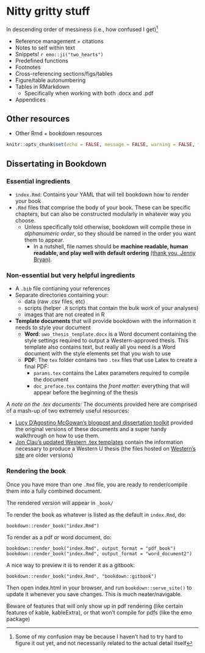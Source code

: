 # Nitty gritty stuff


In descending order of messiness (i.e., how confused I get)[^2]

[^2]: Some of my confusion may be because I haven't had to try hard to figure it out yet, and not necessarily related to the actual detail itself

- Reference management + citations
- Notes to self within text
- Snippets! `r emo::ji("two_hearts")`
- Predefined functions
- Footnotes
- Cross-referencing sections/figs/tables
- Figure/table autonumbering
- Tables in RMarkdown
  - Specifically when working with both .docx and .pdf
- Appendices



## Other resources
- Other Rmd + bookdown resources

```r
knitr::opts_chunk$set(echo = FALSE, message = FALSE, warning = FALSE, fig.width = 6)
```

## Dissertating in Bookdown
### Essential ingredients
- `index.Rmd`: Contains your YAML that will tell bookdown how to render your book
- `.Rmd` files that comprise the body of your book. These can be specific chapters, but can also be constructed modularly in whatever way you choose. 
  - Unless specifically told otherwise, bookdown will compile these in *alphanumeric order*, so they should be named in the order you want them to appear. 
    - In a nutshell, file names should be **machine readable, human readable, and play well with default ordering** [(thank you, Jenny Bryan)](https://speakerdeck.com/jennybc/how-to-name-files).

  
### Non-essential but very helpful ingredients

- A `.bib` file contianing your references
- Separate directories containing your:
  - data (raw .csv files, etc)
  - scripts (helper `.R` scripts that contain the bulk work of your analyses)
  - images that are not created in R
- **Template documents** that will provide bookdown with the information it needs to style your document
  - **Word**: `uwo_thesis_template.docx` is a Word document containing the style settings required to output a Western-approved thesis. This template also contains text, but really all you need is a Word document with the style elements set that you wish to use
  - **PDF**: The `tex` folder contains two `.tex` files that use Latex to create a final PDF:
    - `params.tex` contains the Latex parameters required to compile the document
    - `doc_preface.tex` contains the *front matter*: everything that will appear before the beginning of the thesis
    
*A note on the .tex documents:* The documents provided here are comprised of a mash-up of two extremely useful resources:

- [Lucy D'Agostino McGowan's blogpost and dissertation toolkit](https://livefreeordichotomize.com/2018/09/14/one-year-to-dissertate/) provided the original versions of these documents and a super handy walkthrough on how to use them.
- [Jon Clau's updated Western .tex templates](https://github.com/jclauneuro/thesis_template) contain the information necessary to produce a Western U thesis (the files hosted on [Western's site](https://grad.uwo.ca/academics/thesis/formatting.html) are older versions)

### Rendering the book

Once you have more than one `.Rmd` file, you are ready to render/compile them into a fully combined document.


The rendered version will appear in `_book/`

To render the book as whatever is listed as the default in `index.Rmd`, do:

```
bookdown::render_book("index.Rmd")
```

To render as a pdf or word document, do:

```
bookdown::render_book("index.Rmd", output_format = "pdf_book")
bookdown::render_book("index.Rmd", output_format = "word_document2")
```

A nice way to preview it is to render it as a gitbook:
```
bookdown::render_book("index.Rmd", "bookdown::gitbook")
```
Then open index.html in your browser, and run `bookdown::serve_site()` to update it whenever you save changes. This is much neater/navigable. 

Beware of features that will only show up in pdf rendering (like certain features of kable, kableExtra), or that won't compile for pdfs (like the emo package)
